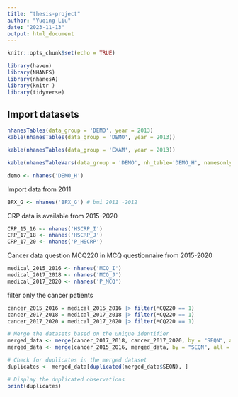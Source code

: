 ```yaml
---
title: "thesis-project"
author: "Yuqing Liu"
date: "2023-11-13"
output: html_document
---
```


```r
knitr::opts_chunk$set(echo = TRUE)
```

```r
library(haven)
library(NHANES)
library(nhanesA) 
library(knitr )
library(tidyverse)
```

## Import datasets

```r
nhanesTables(data_group = 'DEMO', year = 2013)
kable(nhanesTables(data_group = 'DEMO', year = 2013))
```

```r
kable(nhanesTables(data_group = 'EXAM', year = 2013))
```

```r
kable(nhanesTableVars(data_group = 'DEMO', nh_table='DEMO_H', namesonly = FALSE))
```


```r
demo <- nhanes('DEMO_H')
```


Import data from 2011
```r
BPX_G <- nhanes('BPX_G') # bmi 2011 -2012

```


CRP data is available from 2015-2020

```r
CRP_15_16 <- nhanes('HSCRP_I')
CRP_17_18 <- nhanes('HSCRP_J')
CRP_17_20 <- nhanes('P_HSCRP')
```

Cancer data question MCQ220 in MCQ questionnaire from 2015-2020

```r
medical_2015_2016 <- nhanes('MCQ_I')
medical_2017_2018 <- nhanes('MCQ_J')
medical_2017_2020 <- nhanes('P_MCQ')
```

filter only the cancer patients
```r
cancer_2015_2016 = medical_2015_2016 |> filter(MCQ220 == 1)
cancer_2017_2018 = medical_2017_2018 |> filter(MCQ220 == 1)
cancer_2017_2020 = medical_2017_2020 |> filter(MCQ220 == 1)
```


```r
# Merge the datasets based on the unique identifier
merged_data <- merge(cancer_2017_2018, cancer_2017_2020, by = "SEQN", all = TRUE)
merged_data <- merge(cancer_2015_2016, merged_data, by = "SEQN", all = TRUE)

# Check for duplicates in the merged dataset
duplicates <- merged_data[duplicated(merged_data$SEQN), ]

# Display the duplicated observations
print(duplicates)
```



